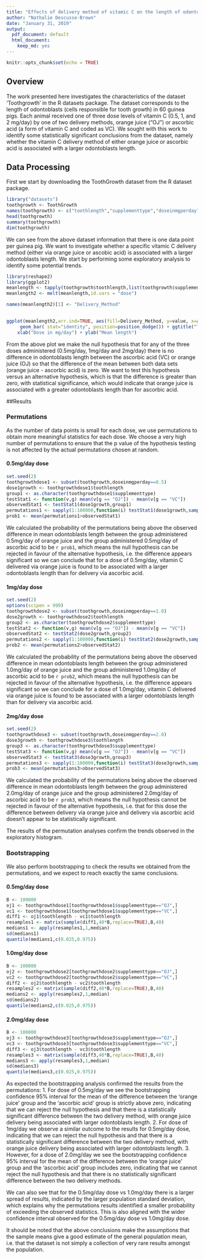 ```yaml
---
title: "Effects of delivery method of vitamic C on the length of odontoblasts in guinea pigs"
author: "Nathalie Descusse-Brown"
date: "January 31, 2019"
output:
  pdf_document: default
  html_document:
    keep_md: yes
---
```


```r
knitr::opts_chunk$set(echo = TRUE)
```

## Overview 
The work presented here investigates the characteristics of the dataset 'Toothgrowth' in the R datasets package. The dataset corresponds to the length of odontoblasts (cells responsible for tooth growth) in 60 guinea pigs. Each animal received one of three dose levels of vitamin C (0.5, 1, and 2 mg/day) by one of two delivery methods, orange juice ("OJ") or ascorbic acid (a form of vitamin C and coded as VC). We sought with this work to identify some statistically significant conclusions from the dataset, namely whether the vitamin C delivery method of either orange juice or ascorbic acid is associated with a larger odontoblasts length.

## Data Processing

First we start by downloading the ToothGrowth dataset from the R dataset package. 

```r
library("datasets")
toothgrowth <- ToothGrowth
names(toothgrowth) <- c("toothlength","supplementtype","doseinmgperday")
head(toothgrowth)
summary(toothgrowth)
dim(toothgrowth)
```

We can see from the above dataset information that there is one data point per guinea pig. We want to investigate whether a specific vitamic C delivery method (either via orange juice or ascobic acid) is associated with a larger odontoblasts length. We start by performing some exploratory analysis to identify some potential trends.

```r
library(reshape2)
library(ggplot2)
meanlength <- tapply(toothgrowth$toothlength,list(toothgrowth$supplementtype,toothgrowth$doseinmgperday),FUN=mean)
meanlength2 <- melt(meanlength,id.vars = "dose")

names(meanlength2)[1] <- "Delivery_Method"

              
ggplot(meanlength2,arr.ind=TRUE, aes(fill=Delivery_Method, y=value, x=as.character(Var2))) +
     geom_bar( stat="identity", position=position_dodge()) + ggtitle("Toothgrowth mean") +
    xlab("Dose in mg/day") + ylab("Mean length") 

```

From the above plot we make the null hypothesis that for any of the three doses administered (0.5mg/day, 1mg/day and 2mg/day) there is no difference in odontoblasts length between the ascorbic acid (VC) or orange juice (OJ) so that the difference of the mean between both data sets (orange juice - ascorbic acid) is zero. We want to test this hypothesis versus an alternative hypothesis, which is that the difference is greater than zero, with statistical significance, which would indicate that orange juice is associated with a greater odontoblasts length than for ascorbic acid.

##Results

### Permutations

As the number of data points is small for each dose, we use permutations to obtain more meaningful statistics for each dose. We choose a very high number of permutations to ensure that the p value of the hypothesis testing is not affected by the actual permutations chosen at random.

#### 0.5mg/day dose

```r
set.seed(2)
toothgrowthdose1 <- subset(toothgrowth,doseinmgperday==0.5)
dose1growth <- toothgrowthdose1$toothlength
group1 <- as.character(toothgrowthdose1$supplementtype)
testStat1 <- function(v,g) mean(v[g == "OJ"]) - mean(v[g == "VC"])
observedStat1 <- testStat1(dose1growth,group1)
permutations1 <- sapply(1:100000,function(i) testStat1(dose1growth,sample(group1)))
prob1 <- mean(permutations1>observedStat1)
```

We calculated the probability of the permutations being above the observed difference in mean odontoblasts length between the group administered 0.5mg/day of orange juice and the group administered 0.5mg/day of ascorbic acid to be `r prob1`, which means the null hypothesis can be rejected in favour of the alternative hypothesis, i.e. the difference appears significant so we can conclude that for a dose of 0.5mg/day, vitamin C delivered via orange juice is found to be associated with a larger odontoblasts length than for delivery via ascorbic acid.

#### 1mg/day dose

```r
set.seed(2)
options(scipen = 999)
toothgrowthdose2 <- subset(toothgrowth,doseinmgperday==1.0)
dose2growth <- toothgrowthdose2$toothlength
group2 <- as.character(toothgrowthdose2$supplementtype)
testStat2 <- function(v,g) mean(v[g == "OJ"]) - mean(v[g == "VC"])
observedStat2 <- testStat2(dose2growth,group2)
permutations2 <- sapply(1:100000,function(i) testStat2(dose2growth,sample(group2)))
prob2 <- mean(permutations2>observedStat2)
```

We calculated the probability of the permutations being above the observed difference in mean odontoblasts length between the group administered 1.0mg/day of orange juice and the group administered 1.0mg/day of ascorbic acid to be `r prob2`, which means the null hypothesis can be rejected in favour of the alternative hypothesis, i.e. the difference appears significant so we can conclude for a dose of 1.0mg/day, vitamin C delivered via orange juice is found to be associated with a larger odontoblasts length than for delivery via ascorbic acid.

#### 2mg/day dose

```r
set.seed(2)
toothgrowthdose3 <- subset(toothgrowth,doseinmgperday==2.0)
dose3growth <- toothgrowthdose3$toothlength
group3 <- as.character(toothgrowthdose3$supplementtype)
testStat3 <- function(v,g) mean(v[g == "OJ"]) - mean(v[g == "VC"])
observedStat3 <- testStat3(dose3growth,group3)
permutations3 <- sapply(1:100000,function(i) testStat3(dose3growth,sample(group3)))
prob3 <- mean(permutations3>observedStat3)
```

We calculated the probability of the permutations being above the observed difference in mean odontoblasts length between the group administered 2.0mg/day of orange juice and the group administered 2.0mg/day of ascorbic acid to be `r prob3`, which means the null hypothesis cannot be rejected in favour of the alternative hypothesis, i.e. that for this dose the difference between delivery via orange juice and delivery via ascorbic acid doesn't appear to be statistically significant.

The results of the permutation analyses confirm the trends observed in the exploratory histogram.

### Bootstrapping

We also perform bootstrapping to check the results we obtained from the permutations, and we expect to reach exactly the same conclusions.

#### 0.5mg/day dose

```r
B <- 100000
oj1 <- toothgrowthdose1[toothgrowthdose1$supplementtype=="OJ",]
vc1 <- toothgrowthdose1[toothgrowthdose1$supplementtype=="VC",]
diff1 <- oj1$toothlength - vc1$toothlength 
resamples1 <- matrix(sample(diff1,40*B,replace=TRUE),B,40)   
medians1 <- apply(resamples1,1,median)
sd(medians1)
quantile(medians1,c(0.025,0.975))
```

#### 1.0mg/day dose

```r
B <- 100000
oj2 <- toothgrowthdose2[toothgrowthdose2$supplementtype=="OJ",]
vc2 <- toothgrowthdose2[toothgrowthdose2$supplementtype=="VC",]
diff2 <- oj2$toothlength - vc2$toothlength 
resamples2 <- matrix(sample(diff2,40*B,replace=TRUE),B,40)   
medians2 <- apply(resamples2,1,median)
sd(medians2)
quantile(medians2,c(0.025,0.975))
```

#### 2.0mg/day dose

```r
B <- 100000
oj3 <- toothgrowthdose3[toothgrowthdose3$supplementtype=="OJ",]
vc3 <- toothgrowthdose3[toothgrowthdose3$supplementtype=="VC",]
diff3 <- oj3$toothlength - vc3$toothlength 
resamples3 <- matrix(sample(diff3,40*B,replace=TRUE),B,40)   
medians3 <- apply(resamples3,1,median)
sd(medians3)
quantile(medians3,c(0.025,0.975))
```


As expected the bootstrapping analysis confirmed the results from the permutations:
1. For dose of 0.5mg/day we see the bootstrapping confidence 95% interval for the mean of the difference between the 'orange juice' group and the 'ascorbic acid' group is strictly above zero, indicating that we can reject the null hypothesis and that there is a statistically significant difference between the two delivery method, with orange juice delivery being associated with larger odontoblasts length.
2. For dose of 1mg/day we observe a similar outcome to the results for 0.5mg/day dose, indicating that we can reject the null hypothesis and that there is a statistically significant difference between the two delivery method, with orange juice delivery being associated with larger odontoblasts length.
3. However, for a dose of 2.0mg/day we see the bootstrapping confidence 95% interval for the mean of the difference between the 'orange juice' group and the 'ascorbic acid' group includes zero, indicating that we cannot reject the null hypothesis and that there is no statistically significant difference between the two delivery methods.

We can also see that for the 0.5mg/day dose vs 1.0mg/day there is a larger spread of results, indicated by the larger population standard deviation, which explains why the permutations results identified a smaller probability of exceeding the observed statistics. This is also aligned with the wider confidence interval observed for the 0.5mg/day dose vs 1.0mg/day dose.

It should be noted that the above conclusions make the assumptions that the sample means give a good estimate of the general population mean, i.e. that the dataset is not simply a collection of very rare results amongst the population.